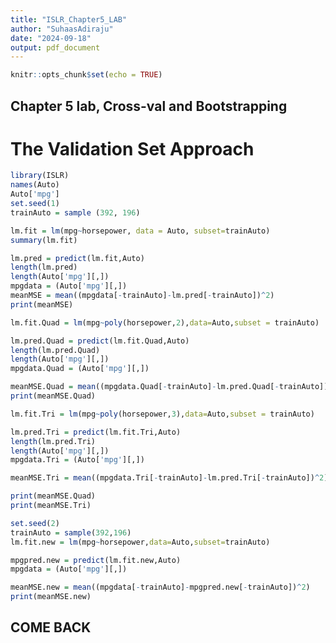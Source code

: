 ```yaml
---
title: "ISLR_Chapter5_LAB"
author: "SuhaasAdiraju"
date: "2024-09-18"
output: pdf_document
---
```


```r
knitr::opts_chunk$set(echo = TRUE)
```
## Chapter 5 lab, Cross-val and Bootstrapping
# The Validation Set Approach
```r
library(ISLR)
names(Auto)
Auto['mpg']
set.seed(1)
trainAuto = sample (392, 196)
```

```r

lm.fit = lm(mpg~horsepower, data = Auto, subset=trainAuto)
summary(lm.fit)
```

```r

lm.pred = predict(lm.fit,Auto)
length(lm.pred)
length(Auto['mpg'][,])
mpgdata = (Auto['mpg'][,])
meanMSE = mean((mpgdata[-trainAuto]-lm.pred[-trainAuto])^2)
print(meanMSE)
```

```r

lm.fit.Quad = lm(mpg~poly(horsepower,2),data=Auto,subset = trainAuto)

lm.pred.Quad = predict(lm.fit.Quad,Auto)
length(lm.pred.Quad)
length(Auto['mpg'][,])
mpgdata.Quad = (Auto['mpg'][,])

meanMSE.Quad = mean((mpgdata.Quad[-trainAuto]-lm.pred.Quad[-trainAuto])^2)
print(meanMSE.Quad)

lm.fit.Tri = lm(mpg~poly(horsepower,3),data=Auto,subset = trainAuto)

lm.pred.Tri = predict(lm.fit.Tri,Auto)
length(lm.pred.Tri)
length(Auto['mpg'][,])
mpgdata.Tri = (Auto['mpg'][,])

meanMSE.Tri = mean((mpgdata.Tri[-trainAuto]-lm.pred.Tri[-trainAuto])^2)

print(meanMSE.Quad)
print(meanMSE.Tri)

```
```r
set.seed(2)
trainAuto = sample(392,196)
lm.fit.new = lm(mpg~horsepower,data=Auto,subset=trainAuto)

mpgpred.new = predict(lm.fit.new,Auto)
mpgdata = (Auto['mpg'][,])

meanMSE.new = mean((mpgdata[-trainAuto]-mpgpred.new[-trainAuto])^2)
print(meanMSE.new)
```
## COME BACK 
